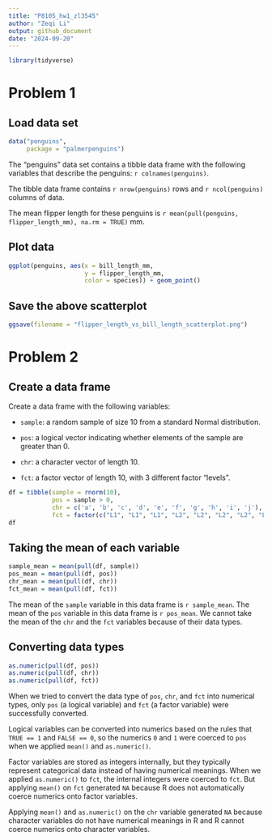 ```yaml
---
title: "P8105_hw1_zl3545"
author: "Zeqi Li"
output: github_document
date: "2024-09-20"
---
```

```r
library(tidyverse)
```

# Problem 1

## Load data set
```r
data("penguins",
     package = "palmerpenguins")
```

The "penguins" data set contains a tibble data frame with the following
variables that describe the penguins: `r colnames(penguins)`.

The tibble data frame contains `r nrow(penguins)` rows and `r ncol(penguins)`
columns of data.

The mean flipper length for these penguins is 
`r mean(pull(penguins, flipper_length_mm), na.rm = TRUE)` mm.

## Plot data
```r
ggplot(penguins, aes(x = bill_length_mm,
                     y = flipper_length_mm,
                     color = species)) + geom_point()
```

## Save the above scatterplot
```r
ggsave(filename = "flipper_length_vs_bill_length_scatterplot.png")
```

# Problem 2

## Create a data frame
Create a data frame with the following variables:

* `sample`: a random sample of size 10 from a standard Normal distribution.

* `pos`: a logical vector indicating whether elements of the sample are greater 
than 0.

* `chr`: a character vector of length 10.

* `fct`: a factor vector of length 10, with 3 different factor “levels”.
```r
df = tibble(sample = rnorm(10),
            pos = sample > 0,
            chr = c('a', 'b', 'c', 'd', 'e', 'f', 'g', 'h', 'i', 'j'),
            fct = factor(c("L1", "L1", "L1", "L2", "L2", "L2", "L2", "L3", "L3", "L3")))
df
```

## Taking the mean of each variable
```r
sample_mean = mean(pull(df, sample))
pos_mean = mean(pull(df, pos))
chr_mean = mean(pull(df, chr))
fct_mean = mean(pull(df, fct))
```
The mean of the `sample` variable in this data frame is `r sample_mean`. 
The mean of the `pos` variable in this data frame is `r pos_mean`. We cannot 
take the mean of the `chr` and the `fct` variables because of their data types.

## Converting data types
```r
as.numeric(pull(df, pos))
as.numeric(pull(df, chr))
as.numeric(pull(df, fct))
```
When we tried to convert the data type of `pos`, `chr`, and `fct` into numerical 
types, only `pos` (a logical variable) and `fct` (a factor variable) were 
successfully converted. 

Logical variables can be converted into numerics based on the rules that 
`TRUE == 1` and `FALSE == 0`, so the numerics `0` and `1` were coerced to `pos` 
when we applied `mean()` and `as.numeric()`.

Factor variables are stored as integers internally, but they typically represent 
categorical data instead of having numerical meanings. When we applied 
`as.numeric()` to `fct`, the internal integers were coerced to `fct`. But 
applying `mean()` on `fct` generated `NA` because R does not automatically 
coerce numerics onto factor variables.

Applying `mean()` and `as.numeric()` on the `chr` variable generated `NA` 
because character variables do not have numerical meanings in R and R cannot 
coerce numerics onto character variables.
